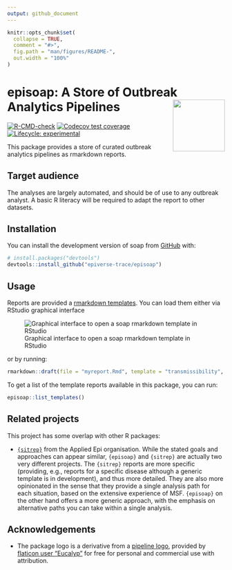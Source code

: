 ```yaml
---
output: github_document
---
```


<!-- README.md is generated from README.Rmd. Please edit that file -->

```r
knitr::opts_chunk$set(
  collapse = TRUE,
  comment = "#>",
  fig.path = "man/figures/README-",
  out.width = "100%"
)
```

# episoap: A Store of Outbreak Analytics Pipelines <img src="man/figures/logo.svg" align="right" width="120" />

<!-- badges: start -->
[![R-CMD-check](https://github.com/epiverse-trace/episoap/actions/workflows/R-CMD-check.yaml/badge.svg)](https://github.com/epiverse-trace/episoap/actions/workflows/R-CMD-check.yaml)
[![Codecov test coverage](https://codecov.io/gh/epiverse-trace/episoap/branch/main/graph/badge.svg)](https://app.codecov.io/gh/epiverse-trace/episoap?branch=main)
[![Lifecycle: experimental](https://img.shields.io/badge/lifecycle-experimental-orange.svg)](https://lifecycle.r-lib.org/articles/stages.html#experimental)
<!-- badges: end -->

This package provides a store of curated outbreak analytics pipelines as 
rmarkdown reports.

## Target audience

The analyses are largely automated, and should be of use to any outbreak
analyst. A basic R literacy will be required to adapt the report to other
datasets.

## Installation

You can install the development version of soap from [GitHub](https://github.com/) with:

``` r
# install.packages("devtools")
devtools::install_github("epiverse-trace/episoap")
```

## Usage

Reports are provided a [rmarkdown templates](https://rstudio.github.io/rstudio-extensions/rmarkdown_templates.html). You can load them either via RStudio graphical interface

![Graphical interface to open a soap rmarkdown template in RStudio](man/figures/template_rstudio.png)

or by running:

```r
rmarkdown::draft(file = "myreport.Rmd", template = "transmissibility", package = "episoap")
```

To get a list of the template reports available in this package, you can run:

```r
episoap::list_templates()
```

## Related projects

This project has some overlap with other R packages:

- [`{sitrep}`](https://github.com/R4EPI/sitrep) from the Applied Epi
organisation. While the stated goals and approaches can appear similar,
`{episoap}` and `{sitrep}` are actually two very different projects. The
`{sitrep}` reports are more specific (providing, e.g., reports for a specific
disease although a generic template is in development), and thus more detailed.
They are also more opinionated in the sense that they provide a single analysis
path for each situation, based on the extensive experience of MSF. `{episoap}`
on the other hand offers a more generic approach, with the emphasis on
alternative paths you can take within a single analysis.

## Acknowledgements

- The package logo is a derivative from a [pipeline logo](https://www.flaticon.com/free-icon/pipeline_2082696), provided by [flaticon user "Eucalyp"](https://www.flaticon.com/authors/eucalyp) for free for personal and commercial use with attribution.
